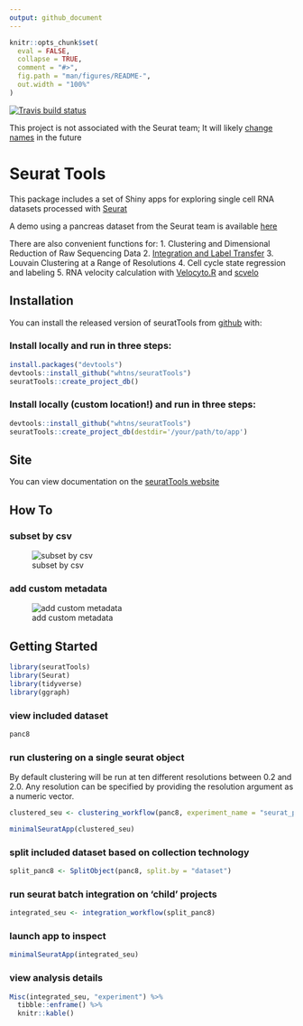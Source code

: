 ```yaml
---
output: github_document
---
```


<!-- README.md is generated from README.Rmd. Please edit that file -->

```r
knitr::opts_chunk$set(
  eval = FALSE,
  collapse = TRUE,
  comment = "#>",
  fig.path = "man/figures/README-",
  out.width = "100%"
)
```

<!-- badges: start -->
<!-- badges: end -->

<!-- badges: start -->
[![Travis build status](https://travis-ci.org/whtns/seuratTools.svg?branch=master)](https://travis-ci.org/whtns/seuratTools)
<!-- badges: end -->

This project is not associated with the Seurat team; It will likely [change names](https://www.njtierney.com/post/2017/10/27/change-pkg-name/) in the future

# Seurat Tools

This package includes a set of Shiny apps for exploring single cell RNA datasets processed with <a href="https://github.com/satijalab/seurat" target="_blank" rel="noopener noreferrer">Seurat</a>

A demo using a pancreas dataset from the Seurat team is available <a href="http://cobriniklab.saban-chla.usc.edu:3838/seuratTools_demo/" target="_blank" rel="noopener noreferrer">here</a>

There are also convenient functions for:
  1. Clustering and Dimensional Reduction of Raw Sequencing Data
  2. <a href="https://satijalab.org/seurat/v3.0/pancreas_integration_label_transfer.html" target="_blank" rel="noopener noreferrer">Integration and Label Transfer</a>
  3. Louvain Clustering at a Range of Resolutions 
  4. Cell cycle state regression and labeling 
  5. RNA velocity calculation with <a href="https://velocyto.org/" target="_blank" rel="noopener noreferrer">Velocyto.R</a> and <a href="https://scvelo.readthedocs.io/" target="_blank" rel="noopener noreferrer">scvelo</a>

## Installation

You can install the released version of seuratTools from <a href="https://github.com/whtns/seuratTools" target="_blank" rel="noopener noreferrer">github</a> with:

### Install locally and run in three steps:

```r
install.packages("devtools")
devtools::install_github("whtns/seuratTools")
seuratTools::create_project_db()
```

### Install locally (custom location!) and run in three steps:
```r
devtools::install_github("whtns/seuratTools")
seuratTools::create_project_db(destdir='/your/path/to/app')
```

## Site

You can view documentation on the <a href="https://whtns.github.io/seuratTools" target="_blank" rel="noopener noreferrer">seuratTools website</a>

## How To 

### subset by csv

![subset by csv](README_docs/subset_by_csv.gif)

### add custom metadata

![add custom metadata](README_docs/add_arbitrary_metadata.gif)

## Getting Started 

```r
library(seuratTools)
library(Seurat)
library(tidyverse)
library(ggraph)
```

### view included dataset 

```r
panc8
```

### run clustering on a single seurat object

By default clustering will be run at ten different resolutions between 0.2 and 2.0. Any resolution can be specified by providing the resolution argument as a numeric vector.

```r
clustered_seu <- clustering_workflow(panc8, experiment_name = "seurat_pancreas", organism = "human")
```

```r
minimalSeuratApp(clustered_seu)
```

### split included dataset based on collection technology 

```r
split_panc8 <- SplitObject(panc8, split.by = "dataset")

```

### run seurat batch integration on 'child' projects

```r
integrated_seu <- integration_workflow(split_panc8)
```

### launch app to inspect

```r

minimalSeuratApp(integrated_seu)

```

### view analysis details

```r
Misc(integrated_seu, "experiment") %>% 
  tibble::enframe() %>% 
  knitr::kable()
```
